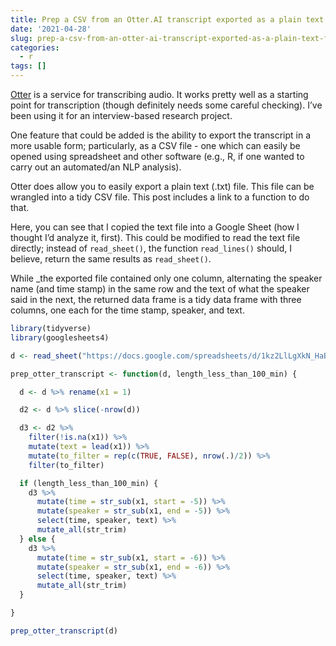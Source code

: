 ```yaml
---
title: Prep a CSV from an Otter.AI transcript exported as a plain text file
date: '2021-04-28'
slug: prep-a-csv-from-an-otter-ai-transcript-exported-as-a-plain-text-file
categories:
  - r
tags: []
---
```


[Otter](https://otter.ai) is a service for transcribing audio. It works pretty well as a starting
point for transcription (though definitely needs some careful checking). I've been using it for
an interview-based research project. 

One feature that could be added is the ability to export the transcript in a more
usable form; particularly, as a CSV file - one which can easily be opened using spreadsheet
and other software (e.g., R, if one wanted to carry out an automated/an NLP analysis). 

Otter does allow you to easily export a plain text (.txt) file. This file can be wrangled 
into a tidy CSV file. This post includes a link to a function to do that. 

Here, you can see that I copied the text file into a Google Sheet (how I thought I'd analyze it, first). 
This could be modified to read the text file directly; instead of `read_sheet()`, the function `read_lines()`
should, I believe, return the same results as `read_sheet()`.

While _the exported file contained only one column, alternating the speaker name (and time stamp)
in the same row and the text of what the speaker said in the next, the returned data frame
is a tidy data frame with three columns, one each for the time stamp, speaker, and text.

```r
library(tidyverse)
library(googlesheets4)

d <- read_sheet("https://docs.google.com/spreadsheets/d/1kz2LlLgXkN_HaBEAiFETl59b09u9AwMIgrwQx6DCv8A/edit#gid=0", col_names = FALSE)

prep_otter_transcript <- function(d, length_less_than_100_min) {

  d <- d %>% rename(x1 = 1)

  d2 <- d %>% slice(-nrow(d))

  d3 <- d2 %>%
    filter(!is.na(x1)) %>%
    mutate(text = lead(x1)) %>%
    mutate(to_filter = rep(c(TRUE, FALSE), nrow(.)/2)) %>%
    filter(to_filter)

  if (length_less_than_100_min) {
    d3 %>%
      mutate(time = str_sub(x1, start = -5)) %>%
      mutate(speaker = str_sub(x1, end = -5)) %>%
      select(time, speaker, text) %>%
      mutate_all(str_trim)
  } else {
    d3 %>%
      mutate(time = str_sub(x1, start = -6)) %>%
      mutate(speaker = str_sub(x1, end = -6)) %>%
      select(time, speaker, text) %>%
      mutate_all(str_trim)
  }

}

prep_otter_transcript(d)
```


